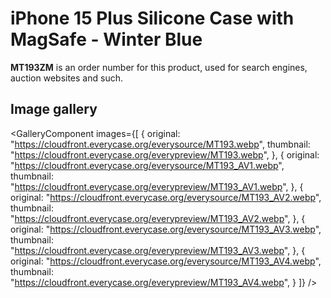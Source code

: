
# iPhone 15 Plus Silicone Case with MagSafe - Winter Blue

<Callout type='info' emoji='👉🏻'>**MT193ZM** is an order number for this product, used for search engines, auction websites and such.</Callout>

## Image gallery

<GalleryComponent
    images={[
      {
        original: "https://cloudfront.everycase.org/everysource/MT193.webp",
        thumbnail: "https://cloudfront.everycase.org/everypreview/MT193.webp",
      },
      {
        original: "https://cloudfront.everycase.org/everysource/MT193_AV1.webp",
        thumbnail: "https://cloudfront.everycase.org/everypreview/MT193_AV1.webp",
      },
      {
        original: "https://cloudfront.everycase.org/everysource/MT193_AV2.webp",
        thumbnail: "https://cloudfront.everycase.org/everypreview/MT193_AV2.webp",
      },
      {
        original: "https://cloudfront.everycase.org/everysource/MT193_AV3.webp",
        thumbnail: "https://cloudfront.everycase.org/everypreview/MT193_AV3.webp",
      },
      {
        original: "https://cloudfront.everycase.org/everysource/MT193_AV4.webp",
        thumbnail: "https://cloudfront.everycase.org/everypreview/MT193_AV4.webp",
      }
    ]}
  />
